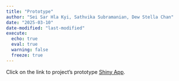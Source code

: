 ```yaml
---
title: "Prototype"
author: "Sei Sar Hla Kyi, Sathvika Subramanian, Dew Stella Chan"
date: "2025-03-10"
date-modified: "last-modified"
execute:
  echo: true
  eval: true
  warning: false
  freeze: true
---
```


Click on the link to project's prototype [Shiny App](https://dewschan.shinyapps.io/Grp7_Shiny/).
